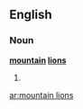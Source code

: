 ==English==

===Noun===
'''[[mountain]] [[lion]]s'''

# {{plural of|[[mountain lion]]}}

[[ar:mountain lions]]